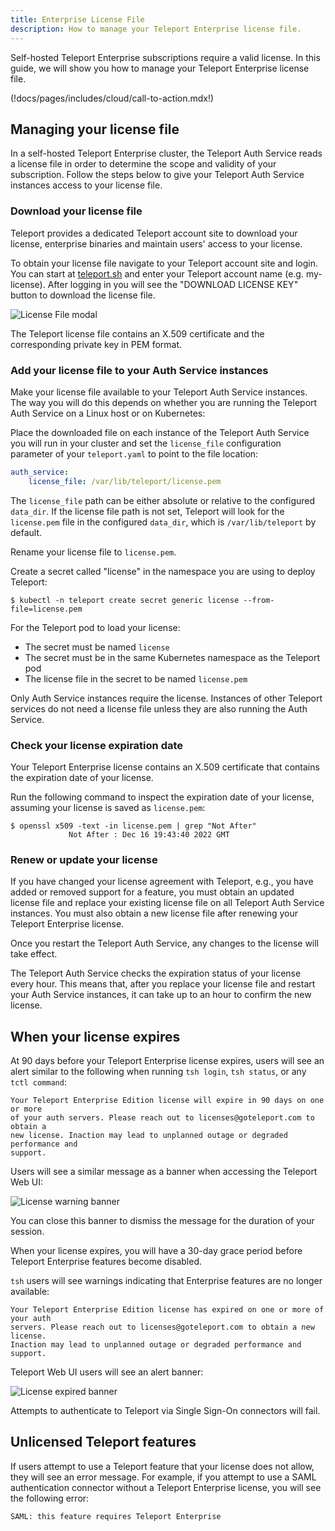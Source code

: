 ```yaml
---
title: Enterprise License File
description: How to manage your Teleport Enterprise license file.
---
```


Self-hosted Teleport Enterprise subscriptions require a valid license. In this
guide, we will show you how to manage your Teleport Enterprise license file.

(!docs/pages/includes/cloud/call-to-action.mdx!)

## Managing your license file

In a self-hosted Teleport Enterprise cluster, the Teleport Auth Service reads a
license file in order to determine the scope and validity of your subscription.
Follow the steps below to give your Teleport Auth Service instances access to
your license file.

### Download your license file

Teleport provides a dedicated Teleport account site to download your license,
enterprise binaries and maintain users' access to your license. 

To obtain your license file navigate to your Teleport account site and login.
You can start at [teleport.sh](https://teleport.sh) and enter your
Teleport account name (e.g. my-license). After logging in
you will see the "DOWNLOAD LICENSE KEY" button to download the license file.

![License File modal](../../../img/enterprise/license.png)

The Teleport license file contains an X.509 certificate and the corresponding
private key in PEM format. 

### Add your license file to your Auth Service instances

Make your license file available to your Teleport Auth Service instances. The
way you will do this depends on whether you are running the Teleport Auth
Service on a Linux host or on Kubernetes:

<Tabs>
<TabItem label="Linux Host">

Place the downloaded file on each instance of the Teleport Auth Service you will
run in your cluster and set the `license_file` configuration parameter of your
`teleport.yaml` to point to the file location:

```yaml
auth_service:
    license_file: /var/lib/teleport/license.pem
```

The `license_file` path can be either absolute or relative to the configured
`data_dir`. If the license file path is not set, Teleport will look for the
`license.pem` file in the configured `data_dir`, which is `/var/lib/teleport` by
default.

</TabItem>
<TabItem label="Kubernetes">

Rename your license file to `license.pem`.

Create a secret called "license" in the namespace you are using to deploy
Teleport:

```code
$ kubectl -n teleport create secret generic license --from-file=license.pem
```

For the Teleport pod to load your license:

- The secret must be named `license`
- The secret must be in the same Kubernetes namespace as the Teleport pod
- The license file in the secret to be named `license.pem`

</TabItem>
</Tabs>

Only Auth Service instances require the license. Instances of other Teleport
services do not need a license file unless they are also running the Auth
Service.

### Check your license expiration date

Your Teleport Enterprise license contains an X.509 certificate that contains the
expiration date of your license. 

Run the following command to inspect the expiration date of your license,
assuming your license is saved as `license.pem`:

```code
$ openssl x509 -text -in license.pem | grep "Not After"
             Not After : Dec 16 19:43:40 2022 GMT
```

### Renew or update your license

If you have changed your license agreement with Teleport, e.g., you have added
or removed support for a feature, you must obtain an updated license file and
replace your existing license file on all Teleport Auth Service instances. You
must also obtain a new license file after renewing your Teleport Enterprise
license.

Once you restart the Teleport Auth Service, any changes to the license will take
effect.

The Teleport Auth Service checks the expiration status of your license every
hour. This means that, after you replace your license file and restart your Auth
Service instances, it can take up to an hour to confirm the new license. 

## When your license expires

At 90 days before your Teleport Enterprise license expires, users will see an
alert similar to the following when running `tsh login`, `tsh status`, or any
`tctl command`:

```text
Your Teleport Enterprise Edition license will expire in 90 days on one or more
of your auth servers. Please reach out to licenses@goteleport.com to obtain a
new license. Inaction may lead to unplanned outage or degraded performance and
support.
```

Users will see a similar message as a banner when accessing the Teleport Web UI:

![License warning banner](../../../img/enterprise/license-warning.png)

You can close this banner to dismiss the message for the duration of your
session.

When your license expires, you will have a 30-day grace period before Teleport
Enterprise features become disabled. 

`tsh` users will see warnings indicating that Enterprise features are no longer
available:

```text
Your Teleport Enterprise Edition license has expired on one or more of your auth
servers. Please reach out to licenses@goteleport.com to obtain a new license.
Inaction may lead to unplanned outage or degraded performance and support.
```

Teleport Web UI users will see an alert banner:

![License expired banner](../../../img/enterprise/license-expired.png)

Attempts to authenticate to Teleport via Single Sign-On connectors will fail.

## Unlicensed Teleport features

If users attempt to use a Teleport feature that your license does not allow,
they will see an error message. For example, if you attempt to use a SAML
authentication connector without a Teleport Enterprise license, you will see the
following error:

```text
SAML: this feature requires Teleport Enterprise
```
